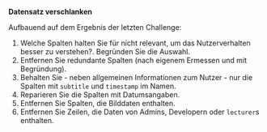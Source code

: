 **Datensatz verschlanken**


Aufbauend auf dem Ergebnis der letzten Challenge:


1. Welche Spalten halten Sie für nicht relevant, um das Nutzerverhalten besser zu verstehen?. Begründen Sie die Auswahl.
2. Entfernen Sie redundante Spalten (nach eigenem Ermessen und mit Begründung).
3. Behalten Sie - neben allgemeinen Informationen zum Nutzer - nur die Spalten mit `subtitle` und `timestamp` im Namen.
4. Reparieren Sie die Spalten mit Datumsangaben.
5. Entfernen Sie Spalten, die Bilddaten enthalten.
6. Entfernen Sie Zeilen, die Daten von Admins, Developern oder `lecturer`s enthalten.



